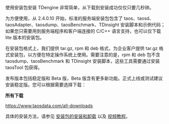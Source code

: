 
使用安装包安装 TDengine 非常简单，从下载到安装成功仅仅只要几秒钟。

为方便使用，从 2.4.0.10 开始，标准的服务端安装包包含了 taos、taosd、taosAdapter、taosdump、taosBenchmark、TDinsight 安装脚本和示例代码；如果您只需要用到服务端程序和客户端连接的 C/C++ 语言支持，也可以仅下载 lite 版本的安装包。

在安装包格式上，我们提供 tar.gz, rpm 和 deb 格式，为企业客户提供 tar.gz 格式安装包，以方便在特定操作系统上使用。需要注意的是，rpm 和 deb 包不含 taosdump、taosBenchmark 和 TDinsight 安装脚本，这些工具需要通过安装 taosTool 包获得。

发布版本包括稳定版和 Beta 版，Beta 版含有更多新功能。正式上线或测试建议安装稳定版。您可以根据需要选择下载：

**所有下载**

https://www.taosdata.com/all-downloads

具体的安装方法，请参见 [安装包的安装和卸载](/operation/pkg-install) 以及 [视频教程](https://www.taosdata.com/blog/2020/11/11/1941.html)。
